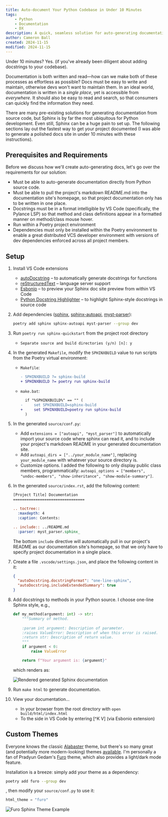 ```yaml
---
title: Auto-document Your Python Codebase in Under 10 Minutes
tags:
    - Python
    - Documentation
    - DX
description: A quick, seamless solution for auto-generating documentation sites for Python codebases.
author: Cameron Ball
created: 2024-11-15
modified: 2024-11-15
---
```


Under 10 minutes? Yes. (if you've already been diligent about adding docstrings to your codebase).

Documentation is both written and read—how can we make both of these processes as effortless as possible? Docs must be easy to write and maintain, otherwise devs won't want to maintain them. In an ideal world, documentation is written in a *single place*, yet is accessible from *everywhere*. It should also be easy to read and search, so that consumers can quickly find the information they need.

There are many pre-existing solutions for generating documentation from source code, but Sphinx is by far the most ubiquitous for Python development. Even still, Sphinx can be a huge pain to set up. The following sections lay out the fastest way to get your project documented (I was able to generate a polished docs site in under 10 minutes with these instructions).

## Prerequisites and Requirements

Before we discuss how we'll create auto-generating docs, let's go over the requirements for our solution:

- Must be able to auto-generate documentation directly from Python source code.
- Must be able to pull the project's markdown README.md into the documentation site's homepage, so that project documentation only has to be written in one place.
- Docstrings must be in a format intelligible by VS Code (specifically, the Pylance LSP) so that method and class definitions appear in a formatted manner on method/class mouse hover.
- Run within a Poetry project environment
- Dependencies must only be installed within the Poetry environment to enable a great distributed VCS developer environment with versions of dev dependencies enforced across all project members.

## Setup

1. Install VS Code extensions
    - [autoDocstring](https://marketplace.visualstudio.com/items?itemName=njpwerner.autodocstring) – to automatically generate docstrings for functions
    - [reStructuredText](https://marketplace.visualstudio.com/items?itemName=lextudio.restructuredtext) – language server support
    - [Esbonio](https://marketplace.visualstudio.com/items?itemName=swyddfa.esbonio) – to preview your Sphinx doc site preview from within VS Code
    - [Python Docstring Highlighter](https://marketplace.visualstudio.com/items?itemName=rodolphebarbanneau.python-docstring-highlighter) – to highlight Sphinx-style docstrings in source code
2. Add dependencies ([sphinx](https://www.sphinx-doc.org/en/master/), [sphinx-autoapi](https://sphinx-autoapi.readthedocs.io/en/stable/), [myst-parser](https://myst-parser.readthedocs.io)):

    ```sh
    poetry add sphinx sphinx-autoapi myst-parser --group dev
    ```

3. Run `poetry run sphinx-quickstart` from the project root directory
    - `Separate source and build directories (y/n) [n]: y`
4. In the generated `Makefile`, modify the `SPHINXBUILD` value to run scripts from the Poetry virtual environment:
    - `Makefile`:

      ```diff
      - SPHINXBUILD ?= sphinx-build
      + SPHINXBUILD ?= poetry run sphinx-build
      ```

    - `make.bat`:

      ```diff
        if "%SPHINXBUILD%" == "" (
      -     set SPHINXBUILD=sphinx-build
      +     set SPHINXBUILD=poetry run sphinx-build
        )
      ```

5. In the generated `source/conf.py`:
    - Add `extensions = ["autoapi", "myst_parser"]` to automatically import your source code where sphinx can read it, and to include your project's markdown README in your generated documentation site.
    - Add `autoapi_dirs = ["../your_module_name"]`, replacing `your_module_name` with whatever your source directory is.
    - Customize options. I added the following to only display public class members, programmatically: `autoapi_options = ["members", "undoc-members", "show-inheritance", "show-module-summary"]`.
6. In the generated `source/index.rst`, add the following content:

    ```rst
    [Project Title] Documentation
    ================================
    
    .. toctree::
      :maxdepth: 4
      :caption: Contents:
    
    .. include:: ../README.md
      :parser: myst_parser.sphinx_
    ```

    The bottom `include` directive will automatically pull in our project's README as our documentation site's homepage, so that we only have to specify project documentation in a single place.
7. Create a file `.vscode/settings.json`, and place the following content in it:

    ```json
    {
      "autoDocstring.docstringFormat": "one-line-sphinx",
      "autoDocstring.includeExtendedSummary": true
    }
    ```

8. Add docstrings to methods in your Python source. I choose one-line Sphinx style, e.g.,

    ```python
    def my_method(argument: int) -> str:
        """Summary of method.
        
        :param int argument: Description of parameter.
        :raises ValueError: Description of when this error is raised.
        :return str: Description of return value.
        """
        if argument < 0:
            raise ValueError

        return f"Your argument is: {argument}"
    ```

    which renders as:

    ![Rendered generated Sphinx documentation](./assets/generated-sphinx.png)

9. Run `make html` to generate documentation.
10. View your documentation...
    - In your browser from the root directory with `open build/html/index.html`
    - To the side in VS Code by entering [^K V] (via Esbonio extension)

## Custom Themes

Everyone knows the classic [Alabaster](https://sphinx-themes.org/sample-sites/default-alabaster/) theme, but there's so many great (and potentially more modern-looking) themes [available](https://sphinx-themes.org). I'm personally a fan of Pradyun Gedam's [Furo](https://github.com/pradyunsg/furo) theme, which also provides a light/dark mode feature.

Installation is a breeze: simply add your theme as a dependency:

```sh
poetry add furo --group dev
```

, then modify your `source/conf.py` to use it:

```python
html_theme = "furo"
```

![Furo Sphinx Theme Example](./assets/furo-sphinx-theme.png)
